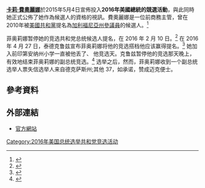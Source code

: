 {{Infobox U.S. federal election campaign
 | committee        = 選卡莉·費奧麗娜當總統
 | logo             = [[File:Carly_2016.svg|275px]]
 | campaign         = [[2016年美國總統選舉|2016年美國總統選舉]]
 | candidate        = [[卡莉·費奧麗娜|卡莉·費奧麗娜]]
 | status           = 2015年5月4日
 | cand_id          = P60007242
 | fec_date         = 2017-3-31<ref>{{cite web|author=|url=http://presidential-candidates.insidegov.com/l/63/Carly-Fiorina|title=Carly Fiorina - 2016 Presidential Candidate|website=Presidential-candidates.insidegov.com|date=|accessdate=2017-06-27|archive-url=https://web.archive.org/web/20170701013027/http://presidential-candidates.insidegov.com/l/63/Carly-Fiorina|archive-date=2017-07-01|dead-url=yes}}</ref>
 | affiliation      = [[共和黨_(美國)|共和黨]]
 | headquarters     = 1020 N Fairfax St., Ste. 200<br />{{USA}}[[維珍尼亞州|維珍尼亞州]][[亞歷山卓_(維吉尼亞州)|亞歷山卓]]
 | key_people       = Frank Sadler<br><small>([[campaign_manager|campaign manager]])</small><ref>{{cite web|url=http://www.politico.com/story/2015/05/carly-fiorina-2016-campaign-staff-power-players-117606.html|title=The power players behind Carly Fiorina's campaign|work=Politico|accessdate=2015-09-21|archive-date=2015-08-21|archive-url=https://web.archive.org/web/20150821072721/http://www.politico.com/story/2015/05/carly-fiorina-2016-campaign-staff-power-players-117606.html|dead-url=no}}</ref> <br>Sarah Isgur Flores<br><small>(deputy campaign manager)</small><br>Anna Epstein<br><small>(spokeswoman)</small><br>Amy Noone Frederick<br><small>(senior advisor)</small><br>Rebecca Schieber<br><small>(personal assistant/"[[aide_de_camp|aide de camp]]")</small><ref>Catherine Lucey, [http://bigstory.ap.org/article/6d20a4a0555947e6a8235ea9361e6bcd/carly-fiorinas-campaign-includes-rare-job-body-woman Carly Fiorina's campaign includes the rare job: body woman] {{Wayback|url=http://bigstory.ap.org/article/6d20a4a0555947e6a8235ea9361e6bcd/carly-fiorinas-campaign-includes-rare-job-body-woman |date=20151025201528 }}, Associated Press (October 5, 2015).</ref><ref>Jordyn Phelps, [http://abcnews.go.com/Politics/11-things-carly-fiorinas-body-woman-handy/story?id=34650535 11 Things Carly Fiorina's 'Body Woman' Always Has Handy] {{Wayback|url=http://abcnews.go.com/Politics/11-things-carly-fiorinas-body-woman-handy/story?id=34650535 |date=20170819201202 }}, ABC News (October 22, 2015).</ref>
 | receipts         = 26,551,387
 | slogan           = New Possibilities. Real Leadership.
 | homepage         = https://carlyforpresident.com/
}}
'''[[卡莉·費奧麗娜|卡莉·費奧麗娜]]'''於2015年5月4日宣佈投入'''2016年美國總統的競選活動'''，與此同時她正式公佈了她作為候選人的資格的視訊。費奧麗娜是一位前商務主管，曾在2010年被[[共和黨_(美國)|美國共和黨]]提名為[[加利福尼亞州|加利福尼亞州]][[參議員|參議員]]的候選人。<ref name="Wall Street Journal">{{cite news|last1=Epstein|first1=Reid|title=Carly Fiorina to Launch Presidential Campaign on May 4|url=http://www.wsj.com/articles/carly-fiorina-to-launch-presidential-campaign-on-may-4-1429732381|accessdate=2015-04-26|publisher=Wall Street Journal|date=2015-04-22|archive-date=2016-03-04|archive-url=https://web.archive.org/web/20160304081405/http://www.wsj.com/articles/carly-fiorina-to-launch-presidential-campaign-on-may-4-1429732381|dead-url=no}}</ref>

菲奥莉娜暂停她的竞选共和党总统候选人提名，在 2016 年 2 月 10 日。<ref>{{Cite news|url=https://www.usatoday.com/story/news/politics/elections/2016/02/10/carly-fiorina-republican-presidential-race/80031768/|title=Carly Fiorina suspends GOP presidential bid|newspaper=USA TODAY|accessdate=2017-07-02|language=en|archive-date=2017-09-16|archive-url=https://web.archive.org/web/20170916233624/https://www.usatoday.com/story/news/politics/elections/2016/02/10/carly-fiorina-republican-presidential-race/80031768/|dead-url=no}}</ref> 在 2016 年 4 月 27 日，泰德克鲁兹宣布菲奥莉娜将他的竞选搭档他应该赢得提名。<ref>{{Cite news|url=https://www.aol.com/article/2016/04/27/ted-cruz-to-make-a-major-announcement-in-indiana-at-4-p-m/21351891/|title=Ted Cruz names Carly Fiorina as vice president pick|last=Staff|first=AOL|newspaper=AOL.com|accessdate=2017-07-02|language=en|archive-date=2017-09-27|archive-url=https://web.archive.org/web/20170927155547/https://www.aol.com/article/2016/04/27/ted-cruz-to-make-a-major-announcement-in-indiana-at-4-p-m/21351891/|dead-url=no}}</ref> 她加入前印第安纳州小学一直被他丢了、 他竞选天。克鲁兹暂停他的竞选那天晚上，有效地结束菲奥莉娜的副总统竞选。<ref>{{Cite news|url=http://www.msnbc.com/msnbc/its-donald-trumps-gop-after-ted-cruz-drops-out|title=It’s Donald Trump’s GOP after Ted Cruz drops out|newspaper=MSNBC|accessdate=2017-07-02|archive-date=2017-09-27|archive-url=https://web.archive.org/web/20170927113258/http://www.msnbc.com/msnbc/its-donald-trumps-gop-after-ted-cruz-drops-out|dead-url=no}}</ref> 选举之后，然而，菲奥莉娜收到一个副总统选举人票失信选举人来自德克萨斯州;其他 37，如承诺，赞成迈克便士。

==參考資料==
{{Reflist|colwidth=30em}}

==外部連結==
* [http://carlyforamerica.com/ 官方網站]{{Wayback|url=http://carlyforamerica.com/ |date=20150507033443 }}

[[Category:2016年美国总统选举共和党竞选活动|Category:2016年美国总统选举共和党竞选活动]]
